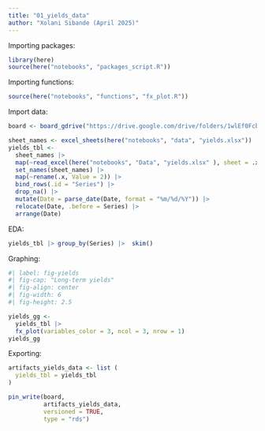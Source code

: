 ```yaml
---
title: "01_yields_data"
author: "Xolani Sibande (April 2025)"
---
```


Importing packages:

```r
library(here)
source(here("notebooks", "packages_script.R"))
```

Importing functions:

```r
source(here("notebooks", "functions", "fx_plot.R"))

```

Import data:

```r

board <- board_gdrive("https://drive.google.com/drive/folders/1wlEf0FcbOSxjaoVxa8MFkE8aiSjSPMfA")

sheet_names <- excel_sheets(here("notebooks", "data", "yields.xlsx"))
yields_tbl <- 
  sheet_names |> 
  map(~read_excel(here("notebooks", "Data", "yields.xlsx" ), sheet = .x)) |> 
  set_names(sheet_names) |> 
  map(~rename(.x, Value = 2)) |> 
  bind_rows(.id = "Series") |> 
  drop_na() |> 
  mutate(Date = parse_date(Date, format = "%m/%d/%Y")) |> 
  relocate(Date, .before = Series) |> 
  arrange(Date) 

```

EDA:

```r
yields_tbl |> group_by(Series) |>  skim()

```

Graphing:

```r
#| label: fig-yields
#| fig-cap: "Long-term yields"
#| fig-align: center
#| fig-width: 6
#| fig-height: 2.5

yields_gg <- 
  yields_tbl |> 
  fx_plot(variables_color = 3, ncol = 3, nrow = 1)
yields_gg

```

Exporting:

```r
artifacts_yields_data <- list (
  yields_tbl = yields_tbl
)

pin_write(board, 
          artifacts_yields_data, 
          versioned = TRUE,
          type = "rds")


```
